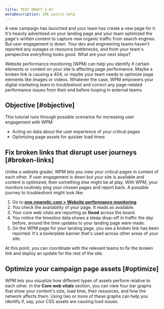 ```yaml
---
title: TEST DRAFT 2.0?
metaDescription: IDK austin help
---
```


A new campaign has launched and your team has create a new page for it. It's heavily advertised on your landing page and your team optimized the page's written content to capture new organic traffic from search engines. But user engagement is down. Your dev and engineering teams haven't reported any outages or resource bottlenecks, and from your team's perspective everything looks good. What are your next steps?

Website performance monitoring (WPM) can help you identify if certain elements or content on your site is affecting page performance. Maybe a broken link is causing a 404, or maybe your team needs to optimize page elements like images or videos. Whatever the case, WPM empowers your digital marketing team to troubleshoot and correct any page-related performance issues from their end before looping in external teams.

## Objective [#objective] 

This tutorial runs through possible scenarios for increasing user engagement with WPM:

* Acting on data about the user experience of your critical pages
* Optimizing page assets for quicker load times

## Fix broken links that disrupt user journeys [#broken-links]

Unlike a website grader, WPM lets you view your critical pages in context of each other. If user engagement is down but your site is available and content is optimized, then something else might be at play. With WPM, your monitors routinely ping your chosen pages and report back. A possible journey to troubleshoot might look like:

1. Go to **[one.newrelic.com > Website performance monitoring](https://one.newrelic.com/website-grader)**.
2. You check the availability of your page. It reads as available. 
3. Your core web vitals are reporting as **Good** across the board.
4. You notice the timeslice data shows a steep drop-off in traffic the day before, around the time updates to your landing page were made.
5. On the WPM page for your landing page, you see a broken link has been reported. It's a boilerplate banner that's used across other areas of your site.

At this point, you can coordinate with the relevant teams to fix the broken link and deploy an update for the rest of the site. 

## Optimize your campaign page assets [#optimize]

WPM lets you visualize how different types of assets perform relative to each other. In the **Core web vitals** section, you can view four bar graphs that show your content's size, load time, their resources, and how the network affects them. Using two or more of these graphs can help you identify if, say, your CSS assets are causing load issues. 


